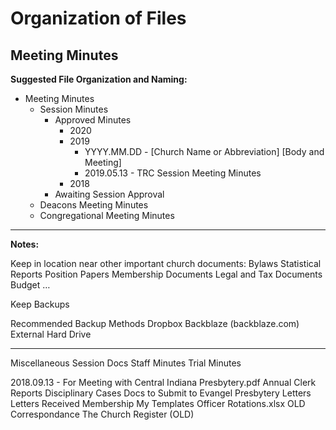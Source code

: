 # Organization of Files

## Meeting Minutes

**Suggested File Organization and Naming:**

* Meeting Minutes
  * Session Minutes
    * Approved Minutes
      * 2020
      * 2019
        * YYYY.MM.DD - [Church Name or Abbreviation] [Body and Meeting]
        * 2019.05.13 - TRC Session Meeting Minutes
      * 2018
    * Awaiting Session Approval
  * Deacons Meeting Minutes
  * Congregational Meeting Minutes


---------------------

**Notes:**

Keep in location near other important church documents:
Bylaws
Statistical Reports
Position Papers
Membership Documents
Legal and Tax Documents
Budget
…


Keep Backups

Recommended Backup Methods
Dropbox
Backblaze (backblaze.com)
External Hard Drive

----------------------

Miscellaneous Session Docs
Staff Minutes
Trial Minutes


2018.09.13 - For Meeting with Central Indiana Presbytery.pdf
Annual Clerk Reports
Disciplinary Cases
Docs to Submit to Evangel Presbytery
Letters
Letters Received
Membership
My Templates
Officer Rotations.xlsx
OLD Correspondance
The Church Register (OLD)
